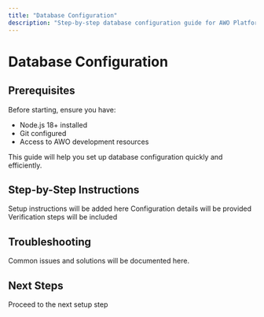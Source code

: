 ```yaml
---
title: "Database Configuration"
description: "Step-by-step database configuration guide for AWO Platform"
---
```


# Database Configuration

## Prerequisites

Before starting, ensure you have:
- Node.js 18+ installed
- Git configured
- Access to AWO development resources

<Info>
This guide will help you set up database configuration quickly and efficiently.
</Info>

## Step-by-Step Instructions

<Steps>
  <Step title="Initial Setup">
    Setup instructions will be added here
  </Step>
  <Step title="Configuration">
    Configuration details will be provided
  </Step>
  <Step title="Verification">
    Verification steps will be included
  </Step>
</Steps>

## Troubleshooting

Common issues and solutions will be documented here.

## Next Steps

<Card title="Continue Setup" href="/quick-setup/api-setup">
  Proceed to the next setup step
</Card>
